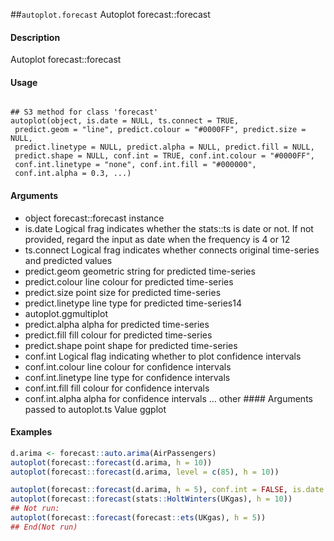 ##``autoplot.forecast``
Autoplot forecast::forecast

#### Description 
 
Autoplot forecast::forecast

#### Usage 
 <pre><code>
## S3 method for class 'forecast'
autoplot(object, is.date = NULL, ts.connect = TRUE,
 predict.geom = "line", predict.colour = "#0000FF", predict.size = NULL,
 predict.linetype = NULL, predict.alpha = NULL, predict.fill = NULL,
 predict.shape = NULL, conf.int = TRUE, conf.int.colour = "#0000FF",
 conf.int.linetype = "none", conf.int.fill = "#000000",
 conf.int.alpha = 0.3, ...)
</code></pre>
#### Arguments 
 
* object forecast::forecast instance
* is.date Logical frag indicates whether the stats::ts is date or not. If not provided,
regard the input as date when the frequency is 4 or 12
* ts.connect Logical frag indicates whether connects original time-series and predicted values
* predict.geom geometric string for predicted time-series
* predict.colour line colour for predicted time-series
* predict.size point size for predicted time-series
* predict.linetype line type for predicted time-series14
* autoplot.ggmultiplot
* predict.alpha alpha for predicted time-series
* predict.fill fill colour for predicted time-series
* predict.shape point shape for predicted time-series
* conf.int Logical flag indicating whether to plot confidence intervals
* conf.int.colour line colour for confidence intervals
* conf.int.linetype line type for confidence intervals
* conf.int.fill fill colour for confidence intervals
* conf.int.alpha alpha for confidence intervals
...
other 
#### Arguments 
  passed to autoplot.ts
Value
ggplot

#### Examples 
```r
d.arima <- forecast::auto.arima(AirPassengers)
autoplot(forecast::forecast(d.arima, h = 10))
autoplot(forecast::forecast(d.arima, level = c(85), h = 10))
```
```r
autoplot(forecast::forecast(d.arima, h = 5), conf.int = FALSE, is.date = FALSE)
autoplot(forecast::forecast(stats::HoltWinters(UKgas), h = 10))
## Not run:
autoplot(forecast::forecast(forecast::ets(UKgas), h = 5))
## End(Not run)
```
